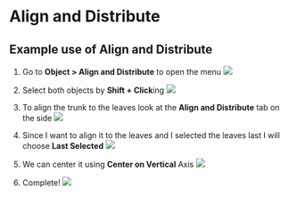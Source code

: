# Align and Distribute

## Example use of Align and Distribute

1. Go to **Object > Align and Distribute** to open the menu
![](./assets/open-align-and-distribute.png)

2. Select both objects by **Shift + Click**ing 
![](./assets/select-both-objects.png)

3. To align the trunk to the leaves look at the **Align and Distribute** tab on the side
![](./assets/change-relative-to.png)

4. Since I want to align it to the leaves and I selected the leaves last I will choose **Last Selected**
![](./assets/relative-to-options.png)

5. We can center it using **Center on Vertical** Axis
![](./assets/align-to-center.png)

6. Complete!
![](./assets/complete-tree.png)